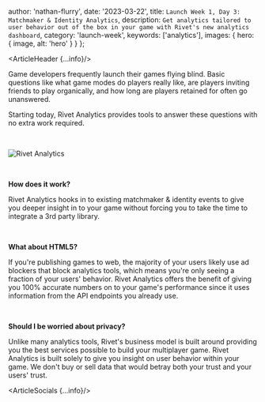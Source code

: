 
  author: 'nathan-flurry',
  date: '2023-03-22',
  title: `Launch Week 1, Day 3: Matchmaker & Identity Analytics`,
  description: `Get analytics tailored to user behavior out of the box in your game with Rivet's new analytics dashboard`,
  category: 'launch-week',
  keywords: ['analytics'],
  images: {
    hero: {
      image,
      alt: 'hero'
    }
  }
};

<ArticleHeader {...info}/>

Game developers frequently launch their games flying blind. Basic questions like what game modes do players really like, are players inviting friends to play organically, and how long are players retained for often go unanswered.

Starting today, Rivet Analytics provides tools to answer these questions with no extra work required.

‍

<Image src={analytics} alt='Rivet Analytics' />

‍

**How does it work?**

Rivet Analytics hooks in to existing matchmaker & identity events to give you deeper insight in to your game without forcing you to take the time to integrate a 3rd party library.

‍

**What about HTML5?**

If you're publishing games to web, the majority of your users likely use ad blockers that block analytics tools, which means you're only seeing a fraction of your users' behavior. Rivet Analytics offers the benefit of giving you 100% accurate numbers on to your game's performance since it uses information from the API endpoints you already use.

‍

**Should I be worried about privacy?**

Unlike many analytics tools, Rivet's business model is built around providing you the best services possible to build your multiplayer game. Rivet Analytics is built solely to give you insight on user behavior within your game. We don't buy or sell data that would betray both your trust and your users' trust.

<ArticleSocials {...info}/>